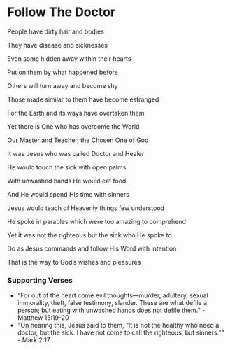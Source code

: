 # Follow The Doctor

People have dirty hair and bodies

They have disease and sicknesses

Even some hidden away within their hearts

Put on them by what happened before

Others will turn away and become shy

Those made similar to them have become estranged

For the Earth and its ways have overtaken them

Yet there is One who has overcome the World

Our Master and Teacher, the Chosen One of God

It was Jesus who was called Doctor and Healer

He would touch the sick with open palms

With unwashed hands He would eat food

And He would spend His time with sinners

Jesus would teach of Heavenly things few understood

He spoke in parables which were too amazing to comprehend

Yet it was not the righteous but the sick who He spoke to

Do as Jesus commands and follow His Word with intention

That is the way to God’s wishes and pleasures

### Supporting Verses

- “For out of the heart come evil thoughts—murder, adultery, sexual immorality, theft, false testimony, slander. These are what defile a person; but eating with unwashed hands does not defile them.” - Matthew 15:19-20
- "On hearing this, Jesus said to them, “It is not the healthy who need a doctor, but the sick. I have not come to call the righteous, but sinners.”" - Mark 2:17
